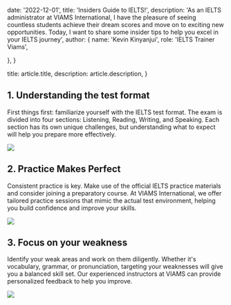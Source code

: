 
  date: '2022-12-01',
  title: 'Insiders Guide to IELTS!',
  description:
    'As an IELTS administrator at VIAMS International, I have the pleasure of seeing countless students achieve their dream scores and move on to exciting new opportunities. Today, I want to share some insider tips to help you excel in your IELTS journey',
  author: {
    name: 'Kevin Kinyanjui',
    role: 'IELTS Trainer Viams',
    
  },
}

  title: article.title,
  description: article.description,
}

## 1. Understanding the test format

First things first: familiarize yourself with the IELTS test format. The exam is divided into four sections: Listening, Reading, Writing, and Speaking. Each section has its own unique challenges, but understanding what to expect will help you prepare more effectively.

![](./typewriter.jpg)
## 2. Practice Makes Perfect

Consistent practice is key. Make use of the official IELTS practice materials and consider joining a preparatory course. At VIAMS International, we offer tailored practice sessions that mimic the actual test environment, helping you build confidence and improve your skills.

![](./magnifying-glass.jpg)

## 3. Focus on your weakness
Identify your weak areas and work on them diligently. Whether it's vocabulary, grammar, or pronunciation, targeting your weaknesses will give you a balanced skill set. Our experienced instructors at VIAMS can provide personalized feedback to help you improve. 

![](./everyday-english.jpg)

